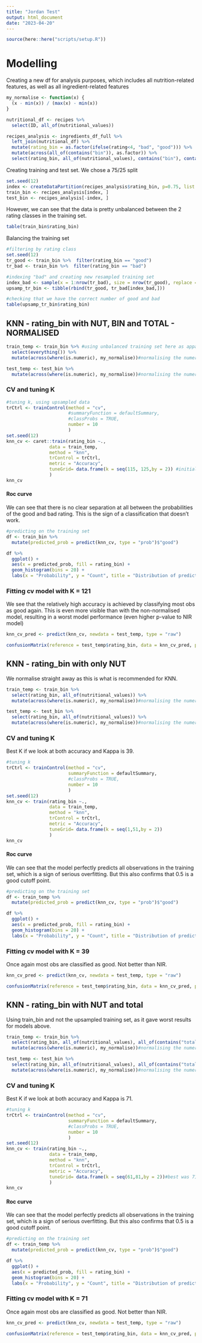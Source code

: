 ```yaml
---
title: "Jordan Test"
output: html_document
date: "2023-04-20"
---
```


```r
source(here::here("scripts/setup.R"))
```

# Modelling
Creating a new df for analysis purposes, which includes all nutrition-related features, as well as all ingredient-related features
```r
my_normalise <- function(x) {
  (x - min(x)) / (max(x) - min(x))
}
```

```r
nutritional_df <- recipes %>% 
  select(ID, all_of(nutritional_values))

recipes_analysis <- ingredients_df_full %>% 
  left_join(nutritional_df) %>% 
  mutate(rating_bin = as.factor(ifelse(rating<4, "bad", "good"))) %>% 
  mutate(across(all_of(contains("bin")), as.factor)) %>% 
  select(rating_bin, all_of(nutritional_values), contains("bin"), contains("total"))
```

Creating training and test set. We chose a 75/25 split
```r
set.seed(12)
index <- createDataPartition(recipes_analysis$rating_bin, p=0.75, list = FALSE)#data partition attemps to already balance out the data based on the outcome --> but here doesn't manage fully
train_bin <- recipes_analysis[index, ]
test_bin <- recipes_analysis[-index, ]
```

However, we can see that the data is pretty unbalanced between the 2 rating classes in the training set.
```r
table(train_bin$rating_bin)
```

Balancing the training set
```r
#filtering by rating class
set.seed(12)
tr_good <- train_bin %>%  filter(rating_bin == "good")
tr_bad <- train_bin %>%  filter(rating_bin == "bad")

#indexing "bad" and creating new resampled training set
index_bad <- sample(x = 1:nrow(tr_bad), size = nrow(tr_good), replace = TRUE)
upsamp_tr_bin <- tibble(rbind(tr_good, tr_bad[index_bad,]))

#checking that we have the correct number of good and bad
table(upsamp_tr_bin$rating_bin)
```


## KNN - rating_bin with NUT, BIN and TOTAL - NORMALISED

```r
train_temp <- train_bin %>% #using unbalanced training set here as apparently it's not required for KNN for data to be balanced
  select(everything()) %>% 
  mutate(across(where(is.numeric), my_normalise))#normalising the numerical columns

test_temp <- test_bin %>% 
  mutate(across(where(is.numeric), my_normalise))#normalising the numerical columns
```

### CV and tuning K

```r
#tuning k, using upsampled data
trCtrl <- trainControl(method = "cv",
                       #summaryFunction = defaultSummary,
                       #classProbs = TRUE,
                       number = 10
                       )
set.seed(12)
knn_cv <- caret::train(rating_bin ~.,
                data = train_temp,
                method = "knn",
                trControl = trCtrl,
                metric = "Accuracy",
                tuneGrid= data.frame(k = seq(115, 125,by = 2)) #initial range from 1 to 150, found 121 as best value so we reduced the range to reduce computation time
                )
knn_cv
```

#### Roc curve
We can see that there is no clear separation at all between the probabilities of the good and bad rating. This is the sign of a classification that doesn't work.
```r
#predicting on the training set
df <- train_bin %>% 
  mutate(predicted_prob = predict(knn_cv, type = "prob")$"good")

df %>%
  ggplot() +
  aes(x = predicted_prob, fill = rating_bin) +
  geom_histogram(bins = 20) +
  labs(x = "Probability", y = "Count", title = "Distribution of predicted probabilities")
```

### Fitting cv model with K = 121

We see that the relatively high accuracy is achieved by classifying most obs as good again. This is even more visible than with the non-normalised model, resulting in a worst model performance (even higher p-value to NIR model)
```r
knn_cv_pred <- predict(knn_cv, newdata = test_temp, type = "raw")

confusionMatrix(reference = test_temp$rating_bin, data = knn_cv_pred, positive="good")
```


###########
########
###########

## KNN - rating_bin with only NUT

We normalise straight away as this is what is recommended for KNN.
```r
train_temp <- train_bin %>% 
  select(rating_bin, all_of(nutritional_values)) %>% 
  mutate(across(where(is.numeric), my_normalise))#normalising the numerical columns

test_temp <- test_bin %>%
  select(rating_bin, all_of(nutritional_values)) %>% 
  mutate(across(where(is.numeric), my_normalise))#normalising the numerical columns
```

### CV and tuning K
Best K if we look at both accuracy and Kappa is 39.
```r
#tuning k
trCtrl <- trainControl(method = "cv",
                       summaryFunction = defaultSummary,
                       #classProbs = TRUE,
                       number = 10
                       )
set.seed(12)
knn_cv <- train(rating_bin ~.,
                data = train_temp,
                method = "knn",
                trControl = trCtrl,
                metric = "Accuracy",
                tuneGrid= data.frame(k = seq(1,51,by = 2))
                )
knn_cv
```

#### Roc curve
We can see that the model perfectly predicts all observations in the training set, which is a sign of serious overfitting. But this also confirms that 0.5 is a good cutoff point.
```r
#predicting on the training set
df <- train_temp %>% 
  mutate(predicted_prob = predict(knn_cv, type = "prob")$"good")

df %>%
  ggplot() +
  aes(x = predicted_prob, fill = rating_bin) +
  geom_histogram(bins = 20) +
  labs(x = "Probability", y = "Count", title = "Distribution of predicted probabilities")
```

### Fitting cv model with K = 39

Once again most obs are classified as good. Not better than NIR.

```r
knn_cv_pred <- predict(knn_cv, newdata = test_temp, type = "raw")

confusionMatrix(reference = test_temp$rating_bin, data = knn_cv_pred, positive="good")
```

## KNN - rating_bin with NUT and total
Using train_bin and not the upsampled training set, as it gave worst results for models above.
```r
train_temp <- train_bin %>% 
  select(rating_bin, all_of(nutritional_values), all_of(contains("total"))) %>% 
  mutate(across(where(is.numeric), my_normalise))#normalising the numerical columns

test_temp <- test_bin %>%
  select(rating_bin, all_of(nutritional_values), all_of(contains("total"))) %>% 
  mutate(across(where(is.numeric), my_normalise))#normalising the numerical columns
```

### CV and tuning K
Best K if we look at both accuracy and Kappa is 71.
```r
#tuning k
trCtrl <- trainControl(method = "cv",
                       summaryFunction = defaultSummary,
                       #classProbs = TRUE,
                       number = 10
                       )
set.seed(12)
knn_cv <- train(rating_bin ~.,
                data = train_temp,
                method = "knn",
                trControl = trCtrl,
                metric = "Accuracy",
                tuneGrid= data.frame(k = seq(61,81,by = 2))#best was 71 across whole range
                )
knn_cv
```

#### Roc curve
We can see that the model perfectly predicts all observations in the training set, which is a sign of serious overfitting. But this also confirms that 0.5 is a good cutoff point.
```r
#predicting on the training set
df <- train_temp %>% 
  mutate(predicted_prob = predict(knn_cv, type = "prob")$"good")

df %>%
  ggplot() +
  aes(x = predicted_prob, fill = rating_bin) +
  geom_histogram(bins = 20) +
  labs(x = "Probability", y = "Count", title = "Distribution of predicted probabilities")
```

### Fitting cv model with K = 71
Once again most obs are classified as good. Not better than NIR.

```r
knn_cv_pred <- predict(knn_cv, newdata = test_temp, type = "raw")

confusionMatrix(reference = test_temp$rating_bin, data = knn_cv_pred, positive="good")
```
